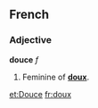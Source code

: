 ==French==
===Adjective===
'''douce''' ''f''

#Feminine of '''[[doux]]'''.

[[et:Douce]]
[[fr:doux]]